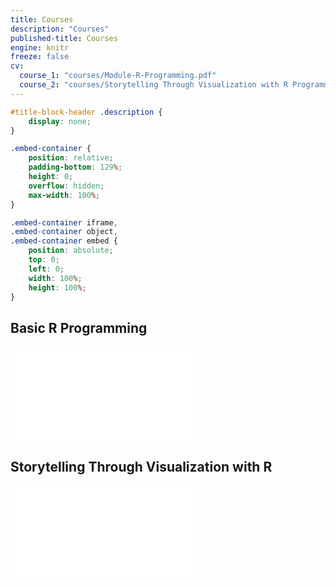 ```yaml
---
title: Courses
description: "Courses"
published-title: Courses
engine: knitr
freeze: false
cv:
  course_1: "courses/Module-R-Programming.pdf"
  course_2: "courses/Storytelling Through Visualization with R Programming.pdf"
---
```


```css
#title-block-header .description {
    display: none;
}
```


```css
.embed-container {
    position: relative;
    padding-bottom: 129%;
    height: 0;
    overflow: hidden;
    max-width: 100%;
}

.embed-container iframe,
.embed-container object,
.embed-container embed {
    position: absolute;
    top: 0;
    left: 0;
    width: 100%;
    height: 100%;
}
```


<!-- CV Viewer -->
<h2 class="text-center">Basic R Programming</h2>
<div class="embed-container">
  <iframe src="`r rmarkdown::metadata$cv$course_1`" style="border: 0.5px"></iframe>
</div>

<!-- Research Portfolio Viewer -->
<h2 class="text-center">Storytelling Through Visualization with R</h2>
<div class="embed-container">
  <iframe src="`r rmarkdown::metadata$cv$course_2`" style="border: 0.5px"></iframe>
</div>
